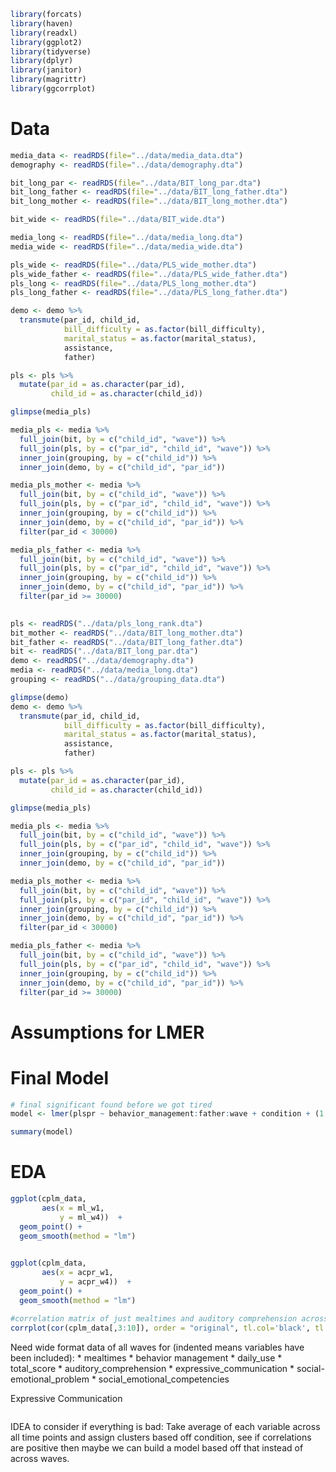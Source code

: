 
```r
library(forcats)
library(haven)
library(readxl)
library(ggplot2)
library(tidyverse)
library(dplyr)
library(janitor)
library(magrittr)
library(ggcorrplot)
```

# Data 
```r
media_data <- readRDS(file="../data/media_data.dta")
demography <- readRDS(file="../data/demography.dta")

bit_long_par <- readRDS(file="../data/BIT_long_par.dta")
bit_long_father <- readRDS(file="../data/BIT_long_father.dta")
bit_long_mother <- readRDS(file="../data/BIT_long_mother.dta")

bit_wide <- readRDS(file="../data/BIT_wide.dta")

media_long <- readRDS(file="../data/media_long.dta")
media_wide <- readRDS(file="../data/media_wide.dta")

pls_wide <- readRDS(file="../data/PLS_wide_mother.dta")
pls_wide_father <- readRDS(file="../data/PLS_wide_father.dta")
pls_long <- readRDS(file="../data/PLS_long_mother.dta")
pls_long_father <- readRDS(file="../data/PLS_long_father.dta")
```


```r
demo <- demo %>% 
  transmute(par_id, child_id, 
            bill_difficulty = as.factor(bill_difficulty),
            marital_status = as.factor(marital_status),
            assistance,
            father)

pls <- pls %>%
  mutate(par_id = as.character(par_id),
         child_id = as.character(child_id))

glimpse(media_pls)

media_pls <- media %>%
  full_join(bit, by = c("child_id", "wave")) %>% 
  full_join(pls, by = c("par_id", "child_id", "wave")) %>%
  inner_join(grouping, by = c("child_id")) %>%
  inner_join(demo, by = c("child_id", "par_id")) 

media_pls_mother <- media %>%
  full_join(bit, by = c("child_id", "wave")) %>% 
  full_join(pls, by = c("par_id", "child_id", "wave")) %>%
  inner_join(grouping, by = c("child_id")) %>%
  inner_join(demo, by = c("child_id", "par_id")) %>%
  filter(par_id < 30000)

media_pls_father <- media %>%
  full_join(bit, by = c("child_id", "wave")) %>% 
  full_join(pls, by = c("par_id", "child_id", "wave")) %>%
  inner_join(grouping, by = c("child_id")) %>%
  inner_join(demo, by = c("child_id", "par_id")) %>%
  filter(par_id >= 30000)
 

pls <- readRDS("../data/pls_long_rank.dta")
bit_mother <- readRDS("../data/BIT_long_mother.dta")
bit_father <- readRDS("../data/BIT_long_father.dta")
bit <- readRDS("../data/BIT_long_par.dta")
demo <- readRDS("../data/demography.dta")
media <- readRDS("../data/media_long.dta")
grouping <- readRDS("../data/grouping_data.dta")

glimpse(demo)
demo <- demo %>% 
  transmute(par_id, child_id, 
            bill_difficulty = as.factor(bill_difficulty),
            marital_status = as.factor(marital_status),
            assistance,
            father)

pls <- pls %>%
  mutate(par_id = as.character(par_id),
         child_id = as.character(child_id))

glimpse(media_pls)

media_pls <- media %>%
  full_join(bit, by = c("child_id", "wave")) %>% 
  full_join(pls, by = c("par_id", "child_id", "wave")) %>%
  inner_join(grouping, by = c("child_id")) %>%
  inner_join(demo, by = c("child_id", "par_id")) 

media_pls_mother <- media %>%
  full_join(bit, by = c("child_id", "wave")) %>% 
  full_join(pls, by = c("par_id", "child_id", "wave")) %>%
  inner_join(grouping, by = c("child_id")) %>%
  inner_join(demo, by = c("child_id", "par_id")) %>%
  filter(par_id < 30000)

media_pls_father <- media %>%
  full_join(bit, by = c("child_id", "wave")) %>% 
  full_join(pls, by = c("par_id", "child_id", "wave")) %>%
  inner_join(grouping, by = c("child_id")) %>%
  inner_join(demo, by = c("child_id", "par_id")) %>%
  filter(par_id >= 30000)
```

# Assumptions for LMER

# Final Model
```r
# final significant found before we got tired
model <- lmer(plspr ~ behavior_management:father:wave + condition + (1 | child_id), REML = FALSE, data = media_pls)

summary(model)
```



# EDA
```r
ggplot(cplm_data,
       aes(x = ml_w1,
           y = ml_w4))  +
  geom_point() +
  geom_smooth(method = "lm")

  
ggplot(cplm_data,
       aes(x = acpr_w1,
           y = acpr_w4))  +
  geom_point() +
  geom_smooth(method = "lm")

```
```r
#correlation matrix of just mealtimes and auditory comprehension across all waves
corrplot(cor(cplm_data[,3:10]), order = "original", tl.col='black', tl.cex=.75) 
```
Need wide format data of all waves for (indented means variables have been included): 
 *    mealtimes 
 * behavior management
 * daily_use
 * total_score
 *    auditory_comprehension
 * expressive_communication
 * social-emotional_problem
 * social_emotional_competencies

Expressive Communication
```r

```

IDEA to consider if everything is bad:
Take average of each variable across all time points and assign clusters based off condition, see if correlations are positive then maybe we can build a model based off that instead of across waves.

